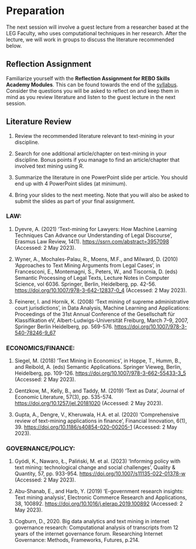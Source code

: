 # Preparation {.unnumbered}

The next session will involve a guest lecture from a researcher based at the LEG Faculty, who uses computational techniques in her research. After the lecture, we will work in groups to discuss the literature recommended below.

## Reflection Assignment

Familiarize yourself with the **Reflection Assignment for REBO Skills Academy Modules**. This can be found towards the end of the [syllabus](https://utrechtuniversity.github.io/workshop-text-mining-rsa/syllabus.html). Consider the questions you will be asked to reflect on and keep them in mind as you review literature and listen to the guest lecture in the next session.

## Literature Review

1. Review the recommended literature relevant to text-mining in your discipline.

2. Search for one additional article/chapter on text-mining in your discipline. Bonus points if you manage to find an article/chapter that involved text mining using R. 

3. Summarize the literature in one PowerPoint slide per article. You should end up with 4 PowerPoint slides (at minimum).

4. Bring your slides to the next meeting. Note that you will also be asked to submit the slides as part of your final assignment.
 
### LAW:

1. Dyevre, A. (2021) 'Text-mining for Lawyers: How Machine Learning Techniques Can Advance our Understanding of Legal Discourse', Erasmus Law Review, 14(1). [https://ssrn.com/abstract=3957098](https://ssrn.com/abstract=3957098) (Accessed: 2 May 2023).

2. Wyner, A., Mochales-Palau, R., Moens, M.F., and Milward, D. (2010) 'Approaches to Text Mining Arguments from Legal Cases', in Francesconi, E., Montemagni, S., Peters, W., and Tiscornia, D. (eds) Semantic Processing of Legal Texts, Lecture Notes in Computer Science, vol 6036. Springer, Berlin, Heidelberg, pp. 42-56. [https://doi.org/10.1007/978-3-642-12837-0_4](https://doi.org/10.1007/978-3-642-12837-0_4) (Accessed: 2 May 2023).

3. Feinerer, I. and Hornik, K. (2008) 'Text mining of supreme administrative court jurisdictions', in Data Analysis, Machine Learning and Applications: Proceedings of the 31st Annual Conference of the Gesellschaft für Klassifikation eV, Albert-Ludwigs-Universität Freiburg, March 7–9, 2007, Springer Berlin Heidelberg, pp. 569-576. [https://doi.org/10.1007/978-3-540-78246-9_67](https://doi.org/10.1007/978-3-540-78246-9_67)

### ECONOMICS/FINANCE:

1. Siegel, M. (2018) 'Text Mining in Economics', in Hoppe, T., Humm, B., and Reibold, A. (eds) Semantic Applications. Springer Vieweg, Berlin, Heidelberg, pp. 109-126. [https://doi.org/10.1007/978-3-662-55433-3_5](https://doi.org/10.1007/978-3-662-55433-3_5) (Accessed: 2 May 2023).

2. Gentzkow, M., Kelly, B., and Taddy, M. (2019) 'Text as Data', Journal of Economic Literature, 57(3), pp. 535-574. [https://doi.org/10.1257/jel.20181020](https://doi.org/10.1257/jel.20181020) (Accessed: 2 May 2023).

3. Gupta, A., Dengre, V., Kheruwala, H.A. et al. (2020) 'Comprehensive review of text-mining applications in finance', Financial Innovation, 6(1), 39. [https://doi.org/10.1186/s40854-020-00205-1](https://doi.org/10.1186/s40854-020-00205-1) (Accessed: 2 May 2023).

### GOVERNANCE/POLICY:

1. Gyódi, K., Nawaro, Ł., Paliński, M. et al. (2023) 'Informing policy with text mining: technological change and social challenges', Quality & Quantity, 57, pp. 933-954. [https://doi.org/10.1007/s11135-022-01378-w](https://doi.org/10.1007/s11135-022-01378-w) (Accessed: 2 May 2023).

2. Abu-Shanab, E., and Harb, Y. (2019) 'E-government research insights: Text mining analysis', Electronic Commerce Research and Applications, 38, 100892. [https://doi.org/10.1016/j.elerap.2019.100892](https://doi.org/10.1016/j.elerap.2019.100892) (Accessed: 2 May 2023).

3. Cogburn, D., 2020. Big data analytics and text mining in internet governance research: Computational analysis of transcripts from 12 years of the internet governance forum. Researching Internet Governance: Methods, Frameworks, Futures, p.214.